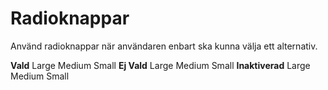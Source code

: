 
<Meta title="Komponenter/Radioknappar/Översikt" />

# Radioknappar

<p>Använd radioknappar när användaren enbart ska kunna välja ett alternativ.</p>
<ComponentPreview>
  <div className="grid grid-cols-4 gap-4 py-2 max-w-3xl">
    <strong>Vald</strong>
    <Radio size="lg" name="vald1" defaultChecked>
      Large
    </Radio>
    <Radio size="md" name="vald2" defaultChecked>
      Medium
    </Radio>
    <Radio size="sm" name="vald3" defaultChecked>
      Small
    </Radio>
    <strong>Ej Vald</strong>
    <Radio size="lg" name="ejvald1">
      Large
    </Radio>
    <Radio size="md" name="ejvald2">
      Medium
    </Radio>
    <Radio size="sm" name="ejvald3">
      Small
    </Radio>
    <strong>Inaktiverad</strong>
    <Radio size="lg" name="inaktiverad1" disabled>
      Large
    </Radio>
    <Radio size="md" name="inaktiverad2" disabled>
      Medium
    </Radio>
    <Radio size="sm" name="inaktiverad3" disabled>
      Small
    </Radio>
  </div>
</ComponentPreview>
